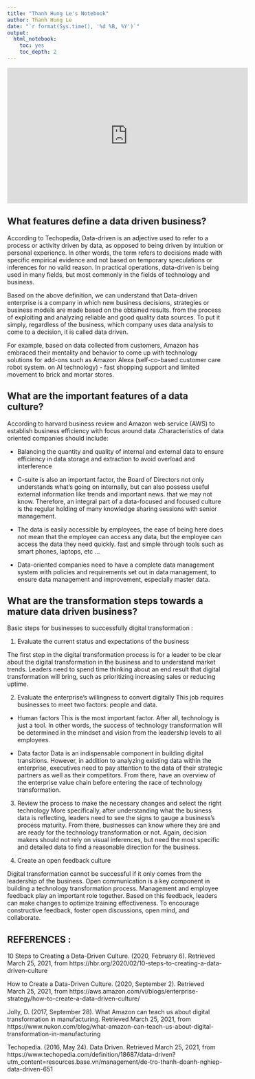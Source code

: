 ```yaml
---
title: "Thanh Hung Le's Notebook"
author: Thanh Hung Le
date: "`r format(Sys.time(), '%d %B, %Y')`"
output:
  html_notebook:
    toc: yes
    toc_depth: 2
---
```


<iframe width="560" height="315" src="https://www.youtube.com/embed/teiKo9oUG6U" title="YouTube video player" frameborder="0" allow="accelerometer; autoplay; clipboard-write; encrypted-media; gyroscope; picture-in-picture" allowfullscreen data-external="1"></iframe>

## What features define a data driven business?
According to Techopedia, Data-driven is an adjective used to refer to a process or activity driven by data, as opposed to being driven by intuition or personal experience. In other words, the term refers to decisions made with specific empirical evidence and not based on temporary speculations or inferences for no valid reason. In practical operations, data-driven is being used in many fields, but most commonly in the fields of technology and business.

Based on the above definition, we can understand that Data-driven enterprise is a company in which new business decisions, strategies or business models are made based on the obtained results. from the process of exploiting and analyzing reliable and good quality data sources. To put it simply, regardless of the business, which company uses data analysis to come to a decision, it is called data driven.

For example, based on data collected from customers, Amazon has embraced their mentality and behavior to come up with technology solutions for add-ons such as Amazon Alexa (self-co-based customer care robot system. on AI technology) - fast shopping support and limited movement to brick and mortar stores.



## What are the important features of a data culture?
According to harvard business review and Amazon web service (AWS) to establish business efficiency with focus around data .Characteristics of data oriented companies should include:

- Balancing the quantity and quality of internal and external data to ensure efficiency in data storage and extraction to avoid overload and interference
- C-suite is also an important factor, the Board of Directors not only understands what's going on internally, but can also possess useful external information like trends and important news.
that we may not know. Therefore, an integral part of a data-focused and focused culture is the regular holding of many knowledge sharing sessions with senior management.

- The data is easily accessible by employees, the ease of being here does not mean that the employee can access any data, but the employee can access the data they need quickly. fast and simple through tools such as smart phones, laptops, etc ...

- Data-oriented companies need to have a complete data management system with policies and requirements set out in data management, to ensure data management and improvement, especially master data.



## What are the transformation steps towards a mature data driven business?

Basic steps for businesses to successfully digital transformation :

1. Evaluate the current status and expectations of the business

The first step in the digital transformation process is for a leader to be clear about the digital transformation in the business and to understand market trends. Leaders need to spend time thinking about an end result that digital transformation will bring, such as prioritizing increasing sales or reducing uptime.

2. Evaluate the enterprise's willingness to convert digitally
This job requires businesses to meet two factors: people and data.
- Human factors
This is the most important factor. After all, technology is just a tool. In other words, the success of technology transformation will be determined in the mindset and vision from the leadership levels to all employees.

- Data factor
Data is an indispensable component in building digital transitions. However, in addition to analyzing existing data within the enterprise, executives need to pay attention to the data of their strategic partners as well as their competitors. From there, have an overview of the enterprise value chain before entering the race of technology transformation.

3. Review the process to make the necessary changes and select the right technology
More specifically, after understanding what the business data is reflecting, leaders need to see the signs to gauge a business's process maturity. From there, businesses can know where they are and are ready for the technology transformation or not. Again, decision makers should not rely on visual inferences, but need the most specific and detailed data to find a reasonable direction for the business.

4. Create an open feedback culture

Digital transformation cannot be successful if it only comes from the leadership of the business. Open communication is a key component in building a technology transformation process. Management and employee feedback play an important role together. Based on this feedback, leaders can make changes to optimize training effectiveness. To encourage constructive feedback, foster open discussions, open mind, and collaborate.

## REFERENCES :

10 Steps to Creating a Data-Driven Culture. (2020, February 6). Retrieved March 25, 2021, from https://hbr.org/2020/02/10-steps-to-creating-a-data-driven-culture

How to Create a Data-Driven Culture. (2020, September 2). Retrieved March 25, 2021, from https://aws.amazon.com/vi/blogs/enterprise-strategy/how-to-create-a-data-driven-culture/

Jolly, D. (2017, September 28). What Amazon can teach us about digital transformation in manufacturing. Retrieved March 25, 2021, from https://www.nukon.com/blog/what-amazon-can-teach-us-about-digital-transformation-in-manufacturing

Techopedia. (2016, May 24). Data Driven. Retrieved March 25, 2021, from https://www.techopedia.com/definition/18687/data-driven?utm_content=resources.base.vn/management/de-tro-thanh-doanh-nghiep-data-driven-651


